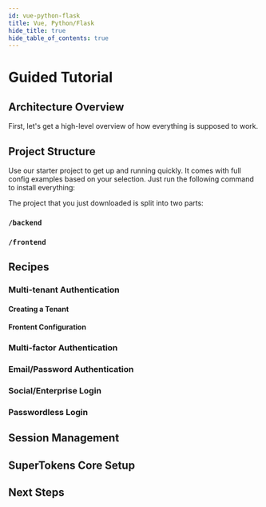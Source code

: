 ```yaml
---
id: vue-python-flask
title: Vue, Python/Flask
hide_title: true
hide_table_of_contents: true
---
```





# Guided Tutorial 

<GuideIntro />

## Architecture Overview

First, let's get a high-level overview of how everything is supposed to work. 

<ArchitectureWithSdk />

## Project Structure

Use our starter project to get up and running quickly. It comes with full config examples 
based on your selection. Just run the following command to install everything:

<GuideExampleAppInstallCommand />

The project that you just downloaded is split into two parts:

### `/backend`

<BackendProjectStructure />

### `/frontend`

<FrontendProjectStructure />

## Recipes

<RecipesIntro />

<GuideCondition match="isMtaRecipeVisible">

### Multi-tenant Authentication

<PaidFeatureWarningMta />

<RecipeMtaInfo />

#### Creating a Tenant

<RecipeMtaBackendConfig />

<RecipeMtaDashboardCustomization />

#### Frontent Configuration

<RecipeMtaFrontendConfig />

</GuideCondition>

<GuideCondition match="isMfaRecipeVisible">

### Multi-factor Authentication

<PaidFeatureWarningMfa />

<RecipeMfaInfo />

<RecipeMfaConfig />

</GuideCondition>

<GuideCondition match="isEmailPasswordRecipeVisible">
  

### Email/Password Authentication

<RecipeEmailPasswordInfo />

</GuideCondition>

<GuideCondition match="isThirdPartyRecipeVisible">

### Social/Enterprise Login 

<RecipeSocialLoginInfo />

</GuideCondition>

<GuideCondition match="isPasswordlessRecipeVisible">

### Passwordless Login

<RecipePasswordlessInfo />

</GuideCondition>

<CustomUIHighlight />

## Session Management 

<SessionManagement />

<GuideCondition match="isMfaRecipeVisible">

<RecipeMfaSessionVerification />

</GuideCondition>


## SuperTokens Core Setup

<SuperTokensCoreSetup />

## Next Steps

<GuideNextSteps />


